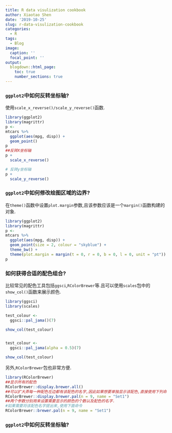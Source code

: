 ---
title: R data visulization cookbook
author: Xiaotao Shen
date: '2019-10-25'
slug: r-data-visulization-cookbook
categories:
  - R
tags:
  - Blog
image:
  caption: ''
  focal_point: ''
output:
  blogdown::html_page:
    toc: true
    number_sections: true
---

### `ggplot2`中如何反转坐标轴?

使用`scale_x_reverse()/scale_y_reverse()`函数.

```{r}
library(ggplot2)
library(magrittr)
p <- 
mtcars %>% 
  ggplot(aes(mpg, disp)) +
  geom_point() 
p
##反转X坐标轴
p + 
  scale_x_reverse()

# 反转y坐标轴
p + 
  scale_y_reverse()
```

### `ggplot2`中如何修改绘图区域的边界?

在`theme()`函数中设置`plot.margin`参数,且该参数应该是一个`margin()`函数构建的对象.

```{r}
library(ggplot2)
library(magrittr)
p <- 
mtcars %>% 
  ggplot(aes(mpg, disp)) +
  geom_point(size = 2, colour = "skyblue") +
  theme_bw() +
  theme(plot.margin = margin(t = 0, r = 0, b = 0, l = 0, unit = "pt"))
p

```

### 如何获得合适的配色组合?

比较常见的配色工具包括`ggsci`,`RColorBrewer`等.且可以使用`scales`包中的`show_col()`函数来展示颜色.

```{r}
library(ggsci)
library(scales)

test_colour <- 
  ggsci::pal_jama()(7)

show_col(test_colour)


test_colour <- 
  ggsci::pal_jama(alpha = 0.5)(7)

show_col(test_colour)
```

另外,`RColorBrewer`包也非常方便.

```{r}
library(RColorBrewer)
##显示所有的配色
RColorBrewer::display.brewer.all()
##可以扩大弄每一种配色左边都有该配色的名字,因此如果想要单独显示该配色,直接使用下列命令.
RColorBrewer::display.brewer.pal(n = 9, name = "Set1")
##两个参数分别用来设置需要显示的颜色的个数以及配色的名字.
#如果需要将该配色名字提出来,使用下面命令
RColorBrewer::brewer.pal(n = 9, name = "Set1")
```

### `ggplot2`中如何反转坐标轴?

